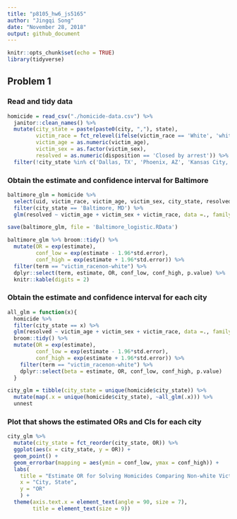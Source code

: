 ```yaml
---
title: "p8105_hw6_js5165"
author: "Jingqi Song"
date: "November 28, 2018"
output: github_document
---
```


```r
knitr::opts_chunk$set(echo = TRUE)
library(tidyverse)
```

## Problem 1

### Read and tidy data

```r
homicide = read_csv("./homicide-data.csv") %>% 
  janitor::clean_names() %>% 
  mutate(city_state = paste(paste0(city, ","), state),
         victim_race = fct_relevel(ifelse(victim_race == 'White', 'white', 'non-white'), 'white'),
         victim_age = as.numeric(victim_age),
         victim_sex = as.factor(victim_sex),
         resolved = as.numeric(disposition == 'Closed by arrest')) %>% 
  filter(!city_state %in% c('Dallas, TX', 'Phoenix, AZ', 'Kansas City, MO', 'Tulsa, AL')) 

```

### Obtain the estimate and confidence interval for Baltimore

```r
baltimore_glm = homicide %>% 
  select(uid, victim_race, victim_age, victim_sex, city_state, resolved) %>% 
  filter(city_state == 'Baltimore, MD') %>% 
  glm(resolved ~ victim_age + victim_sex + victim_race, data =., family = binomial()) 

save(baltimore_glm, file = 'Baltimore_logistic.RData')

baltimore_glm %>% broom::tidy() %>% 
  mutate(OR = exp(estimate),
         conf_low = exp(estimate - 1.96*std.error),
         conf_high = exp(estimate + 1.96*std.error)) %>% 
  filter(term == "victim_racenon-white") %>% 
  dplyr::select(term, estimate, OR, conf_low, conf_high, p.value) %>% 
  knitr::kable(digits = 2)
```

### Obtain the estimate and confidence interval for each city

```r
all_glm = function(x){
  homicide %>% 
  filter(city_state == x) %>% 
  glm(resolved ~ victim_age + victim_sex + victim_race, data =., family = binomial())  %>% 
  broom::tidy() %>% 
  mutate(OR = exp(estimate),
         conf_low = exp(estimate - 1.96*std.error),
         conf_high = exp(estimate + 1.96*std.error)) %>% 
    filter(term == "victim_racenon-white") %>% 
    dplyr::select(beta = estimate, OR, conf_low, conf_high, p.value)
  }

city_glm = tibble(city_state = unique(homicide$city_state)) %>% 
  mutate(map(.x = unique(homicide$city_state), ~all_glm(.x))) %>% 
  unnest

```

### Plot that shows the estimated ORs and CIs for each city

```r
city_glm %>%
  mutate(city_state = fct_reorder(city_state, OR)) %>% 
  ggplot(aes(x = city_state, y = OR)) +
  geom_point() +
  geom_errorbar(mapping = aes(ymin = conf_low, ymax = conf_high)) + 
  labs(
    title = "Estimate OR for Solving Homicides Comparing Non-white Victims to White Victims in Each City",
    x = "City, State",
    y = "OR"
    ) +
  theme(axis.text.x = element_text(angle = 90, size = 7),
        title = element_text(size = 9))

```








